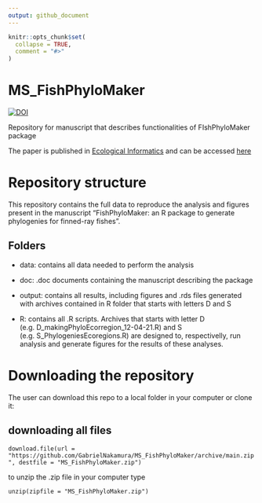 ```yaml
---
output: github_document
---
```


<!-- README.md is generated from README.Rmd. Please edit that file -->

```r
knitr::opts_chunk$set(
  collapse = TRUE,
  comment = "#>"
)
```

# MS_FishPhyloMaker

[![DOI](https://zenodo.org/badge/DOI/10.5281/zenodo.5645156.svg)](https://doi.org/10.5281/zenodo.5645156)

Repository for manuscript that describes functionalities of FIshPhyloMaker package

The paper is published in [Ecological Informatics](https://www.sciencedirect.com/journal/ecological-informatics) and can be accessed [here](https://www.sciencedirect.com/science/article/pii/S1574954121002727)

# Repository structure
This repository contains the full data to reproduce the analysis and figures present in the manuscript "FishPhyloMaker: an R package to generate phylogenies for finned-ray fishes". 

## Folders 

- data: contains all data needed to perform the analysis

- doc: .doc documents containing the manuscript describing the package

- output: contains all results, including figures and .rds files generated with archives contained in R folder that starts with letters D and S

- R: contains all .R scripts. Archives that starts with letter D (e.g. D_makingPhyloEcorregion_12-04-21.R) and S (e.g. S_PhylogeniesEcoregions.R) are designed to, respectivelly, run analysis and generate figures for the results of these analyses.

# Downloading the repository

The user can download this repo to a local folder in your computer or clone it:

## downloading all files

`download.file(url = "https://github.com/GabrielNakamura/MS_FishPhyloMaker/archive/main.zip", destfile = "MS_FishPhyloMaker.zip")`

to unzip the .zip file in your computer type

`unzip(zipfile = "MS_FishPhyloMaker.zip")`


